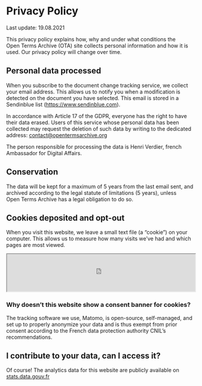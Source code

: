 # Privacy Policy

<p className="text__smallcaps">Last update: 19.08.2021</p>

This privacy policy explains how, why and under what conditions the Open Terms Archive (OTA) site collects personal information and how it is used. Our privacy policy will change over time.

## Personal data processed

When you subscribe to the document change tracking service, we collect your email address. This allows us to notify you when a modification is detected on the document you have selected.
This email is stored in a Sendinblue list (https://www.sendinblue.com).

In accordance with Article 17 of the GDPR, everyone has the right to have their data erased. Users of this service whose personal data has been collected may request the deletion of such data by writing to the dedicated address: contact@opentermsarchive.org

The person responsible for processing the data is Henri Verdier, french Ambassador for Digital Affairs.

## Conservation

The data will be kept for a maximum of 5 years from the last email sent, and archived according to the legal statute of limitations (5 years), unless Open Terms Archive has a legal obligation to do so.

## Cookies deposited and opt-out

When you visit this website, we leave a small text file (a “cookie”) on your computer. This allows us to measure how many visits we’ve had and which pages are most viewed.

<iframe
  width="100%"
  height="100px"
  src="https://stats.data.gouv.fr/index.php?module=CoreAdminHome&action=optOut&language=en&backgroundColor=f5f5f5&fontColor=333333&fontSize=16px&fontFamily="
></iframe>

### Why doesn’t this website show a consent banner for cookies?

The tracking software we use, Matomo, is open-source, self-managed, and set up to properly anonymize your data and is thus exempt from prior consent according to the French data protection authority CNIL’s recommendations.

## I contribute to your data, can I access it?

Of course! The analytics data for this website are publicly available on [stats.data.gouv.fr](https://stats.data.gouv.fr/index.php?module=CoreHome&action=index&idSite=179&period=range&date=previous30&updated=1#?idSite=179&period=range&date=previous30&segment=&category=Dashboard_Dashboard&subcategory=1)
